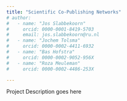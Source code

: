 ```yaml
---
title: "Scientific Co-Publishing Networks"
# author: 
#   - name: "Jos Slabbekoorn"
#     orcid: 0000-0001-8419-5703
#     email: jos.slabbekoorn@ru.nl
#   - name: "Jochem Tolsma"
#     orcid: 0000-0002-4411-6932
#   - name: "Bas Hofstra"
#     orcid: 0000-0002-9052-956X
#   - name: "Roza Meuleman"
#     orcid: 0000-0002-4486-253X

---
```


:::{.callout-note}
Project Description goes here
:::
